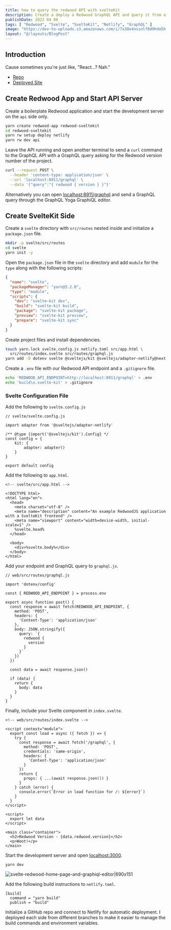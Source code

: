 ```yaml
---
title: how to query the redwood API with svelteKit
description: Create a deploy a Redwood GraphQL API and query it from a SvelteKit frontend.
publishDate: 2022 04 06
tags: [ "Redwood", "Svelte", "SvelteKit", "Netlify", "GraphQL" ]
image: "https://dev-to-uploads.s3.amazonaws.com/i/7x38o4nssnlf0d9hdo5h.png"
layout: "@/layouts/BlogPost"
---
```


## Introduction

Cause sometimes you're just like, "React...? Nah."

* [Repo](https://github.com/ajcwebdev/redwood-sveltekit/)
* [Deployed Site](https://redwood-sveltekit-frontend.netlify.app/)

## Create Redwood App and Start API Server

Create a boilerplate Redwood application and start the development server on the `api` side only.

```bash
yarn create redwood-app redwood-sveltekit
cd redwood-sveltekit
yarn rw setup deploy netlify
yarn rw dev api
```

Leave the API running and open another terminal to send a `curl` command to the GraphQL API with a GraphQL query asking for the Redwood version number of the project.

```bash
curl --request POST \
  --header 'content-type: application/json' \
  --url 'localhost:8911/graphql' \
  --data '{"query":"{ redwood { version } }"}'
```

Alternatively you can open [localhost:8911/graphql](http://localhost:8911/graphql) and send a GraphQL query through the GraphQL Yoga GraphiQL editor.

## Create SvelteKit Side

Create a `svelte` directory with `src/routes` nested inside and initialize a `package.json` file.

```bash
mkdir -p svelte/src/routes
cd svelte
yarn init -y
```

Open the `package.json` file in the `svelte` directory and add `module` for the `type` along with the following scripts:

```json
{
  "name": "svelte",
  "packageManager": "yarn@3.2.0",
  "type": "module",
  "scripts": {
    "dev": "svelte-kit dev",
    "build": "svelte-kit build",
    "package": "svelte-kit package",
    "preview": "svelte-kit preview",
    "prepare": "svelte-kit sync"
  }
}
```

Create project files and install dependencies.

```bash
touch yarn.lock svelte.config.js netlify.toml src/app.html \
  src/routes/index.svelte src/routes/graphql.js
yarn add -D dotenv svelte @sveltejs/kit @sveltejs/adapter-netlify@next
```

Create a `.env` file with our Redwood API endpoint and a `.gitignore` file.

```bash
echo 'REDWOOD_API_ENDPOINT=http://localhost:8911/graphql' > .env
echo 'build\n.svelte-kit' > .gitignore
```

### Svelte Configuration File

Add the following to `svelte.config.js`

```
// svelte/svelte.config.js

import adapter from '@sveltejs/adapter-netlify'

/** @type {import('@sveltejs/kit').Config} */
const config = {
	kit: {
		adapter: adapter()
	}
}

export default config
```

Add the following to `app.html`.

```
<!-- svelte/src/app.html -->

<!DOCTYPE html>
<html lang="en">
  <head>
    <meta charset="utf-8" />
    <meta name="description" content="An example RedwoodJS application with a SvelteKit frontend" />
    <meta name="viewport" content="width=device-width, initial-scale=1" />
    %svelte.head%
  </head>

  <body>
    <div>%svelte.body%</div>
  </body>
</html>
```

Add your endpoint and GraphQL query to `graphql.js`.

```
// web/src/routes/graphql.js

import 'dotenv/config'

const { REDWOOD_API_ENDPOINT } = process.env

export async function post() {
  const response = await fetch(REDWOOD_API_ENDPOINT, {
    method: 'POST',
    headers: {
      'Content-Type': 'application/json'
    },
    body: JSON.stringify({
      query: `{
        redwood {
          version
        }
      }`
    })
  })

  const data = await response.json()

  if (data) {
    return {
      body: data
    }
  }
}
```

Finally, include your Svelte component in `index.svelte`.

```
<!-- web/src/routes/index.svelte -->

<script context="module">
  export const load = async ({ fetch }) => {
    try {
      const response = await fetch('/graphql', {
        method: 'POST',
        credentials: 'same-origin',
        headers: {
          'Content-Type': 'application/json'
        }
      })
      return {
        props: { ...(await response.json()) }
      }
    } catch (error) {
      console.error(`Error in load function for /: ${error}`)
    }
  }
</script>

<script>
  export let data
</script>

<main class="container">
  <h2>Redwood Version - {data.redwood.version}</h2>
  <p>Woot!</p>
</main>
```

Start the development server and open [localhost:3000](http://localhost:3000).

```
yarn dev
```

![svelte-redwood-home-page-and-graphiql-editor|690x151](https://rwjs-discourse.nyc3.cdn.digitaloceanspaces.com/original/2X/b/b85af9ff1d7187afe5b7939c2fb1b9288d0d8a44.jpeg)

Add the following build instructions to `netlify.toml`.

```
[build]
  command = "yarn build"
  publish = "build"
```

Initialize a GitHub repo and connect to Netlify for automatic deployment. I deployed each side from different branches to make it easier to manage the build commands and environment variables.